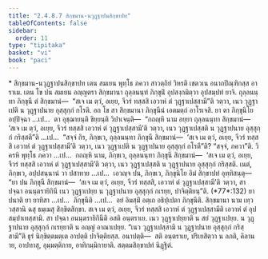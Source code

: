 ```yaml
---
title: "2.4.8.7 สิกฺขมาน-นวุฏฺฐาปนสิกฺขาปท"
tableOfContents: false
sidebar:
  order: 11
type: "tipitaka"
basket: "vi"
book: "paci"
---
```



<DynamicBreadcrumb />

<Paragraph type="center" book="paci">
* สิกฺขมาน-นวุฏฺฐาปนสิกฺขาปท
</Paragraph>

<Division number="1150" book="paci">

<Paragraph number="3361" book="paci">
เตน สมเยน พุทฺโธ ภควา สาวตฺถิยํ วิหรติ เชตวเน อนาถปิณฺฑิกสฺส อาราเม. เตน โข ปน สมเยน อญฺญตรา สิกฺขมานา ถุลฺลนนฺทํ ภิกฺขุนิํ อุปสงฺกมิตฺวา อุปสมฺปทํ ยาจิ. ถุลฺลนนฺทา ภิกฺขุนี ตํ สิกฺขมานํ—  “สเจ เม ตฺวํ, อเยฺย, จีวรํ ทสฺสสิ เอวาหํ ตํ วุฏฺฐาเปสฺสามี”ติ วตฺวา, เนว วุฏฺฐาเปติ น วุฏฺฐาปนาย อุสฺสุกฺกํ กโรติ.
</Paragraph>

<Paragraph number="3362" book="paci">
อถ โข สา สิกฺขมานา ภิกฺขุนีนํ เอตมตฺถํ อาโรเจสิ. ยา ตา ภิกฺขุนิโย อปฺปิจฺฉา …เป…  ตา อุชฺฌายนฺติ ขิยฺยนฺติ วิปาเจนฺติ—  “กถญฺหิ นาม อยฺยา ถุลฺลนนฺทา สิกฺขมานํ—  ‘สเจ เม ตฺวํ, อเยฺย, จีวรํ ทสฺสสิ เอวาหํ ตํ วุฏฺฐาเปสฺสามี’ติ วตฺวา, เนว วุฏฺฐาเปสฺสติ น วุฏฺฐาปนาย อุสฺสุกฺกํ กริสฺสตี”ติ …เป…  “สจฺจํ กิร, ภิกฺขเว, ถุลฺลนนฺทา ภิกฺขุนี สิกฺขมานํ—  ‘สเจ เม ตฺวํ, อเยฺย, จีวรํ ทสฺสสิ เอวาหํ ตํ วุฏฺฐาเปสฺสามี’ติ วตฺวา, เนว วุฏฺฐาเปติ น วุฏฺฐาปนาย อุสฺสุกฺกํ กโรตี”ติ? “สจฺจํ, ภควา”ติ. วิครหิ พุทฺโธ ภควา …เป…  กถญฺหิ นาม, ภิกฺขเว, ถุลฺลนนฺทา ภิกฺขุนี สิกฺขมานํ—  ‘สเจ เม ตฺวํ, อเยฺย, จีวรํ ทสฺสสิ เอวาหํ ตํ วุฏฺฐาเปสฺสามี’ติ วตฺวา, เนว วุฏฺฐาเปสฺสติ น วุฏฺฐาปนาย อุสฺสุกฺกํ กริสฺสติ. เนตํ, ภิกฺขเว, อปฺปสนฺนานํ วา ปสาทาย …เป…  เอวญฺจ ปน, ภิกฺขเว, ภิกฺขุนิโย อิมํ สิกฺขาปทํ อุทฺทิสนฺตุ—
</Paragraph>

</Division>
<Division number="1151" book="paci">

<Paragraph number="3363" book="paci">
<Emphasis>“ยา ปน ภิกฺขุนี สิกฺขมานํ—  ‘สเจ เม ตฺวํ, อเยฺย, จีวรํ ทสฺสสิ, เอวาหํ ตํ วุฏฺฐาเปสฺสามี’ติ วตฺวา, สา ปจฺฉา อนนฺตรายิกินี เนว วุฏฺฐาเปยฺย น วุฏฺฐาปนาย อุสฺสุกฺกํ กเรยฺย, ปาจิตฺติยนฺ”</Emphasis>ติ. (*77*:<Emphasis>132</Emphasis>)
</Paragraph>

</Division>
<Division number="1152" book="paci">

<Paragraph number="3364" book="paci">
<Emphasis>ยา ปนา</Emphasis>ติ ยา ยาทิสา …เป…  <Emphasis>ภิกฺขุนี</Emphasis>ติ …เป…  อยํ อิมสฺมิํ อตฺเถ อธิปฺเปตา ภิกฺขุนีติ.
</Paragraph>

<Paragraph number="3365" book="paci">
<Emphasis>สิกฺขมานา</Emphasis> นาม เทฺว วสฺสานิ ฉสุ ธมฺเมสุ สิกฺขิตสิกฺขา.
</Paragraph>

<Paragraph number="3366" book="paci">
<Emphasis>สเจ เม ตฺวํ, อเยฺย, จีวรํ ทสฺสสิ เอวาหํ ตํ วุฏฺฐาเปสฺสามี</Emphasis>ติ เอวาหํ ตํ อุปสมฺปาเทสฺสามิ.
</Paragraph>

<Paragraph number="3367" book="paci">
<Emphasis>สา ปจฺฉา อนนฺตรายิกินี</Emphasis>ติ อสติ อนฺตราเย.
</Paragraph>

<Paragraph number="3368" book="paci">
<Emphasis>เนว วุฏฺฐาเปยฺยา</Emphasis>ติ น สยํ วุฏฺฐาเปยฺย.
</Paragraph>

<Paragraph number="3369" book="paci">
<Emphasis>น วุฏฺฐาปนาย อุสฺสุกฺกํ กเรยฺยา</Emphasis>ติ น อญฺญํ อาณาเปยฺย. “เนว วุฏฺฐาเปสฺสามิ น วุฏฺฐาปนาย อุสฺสุกฺกํ กริสฺสามี”ติ ธุรํ นิกฺขิตฺตมตฺเต อาปตฺติ ปาจิตฺติยสฺส.
</Paragraph>

</Division>
<Division number="1153" book="paci">

<Paragraph number="3370" book="paci">
อนาปตฺติ—  สติ อนฺตราเย, ปริเยสิตฺวา น ลภติ, คิลานาย, อาปทาสุ, อุมฺมตฺติกาย, อาทิกมฺมิกายาติ.

</Paragraph>
</Division>

<Paragraph number="3371" type="center" book="paci">
สตฺตมสิกฺขาปทํ นิฏฺฐิตํ.
</Paragraph>